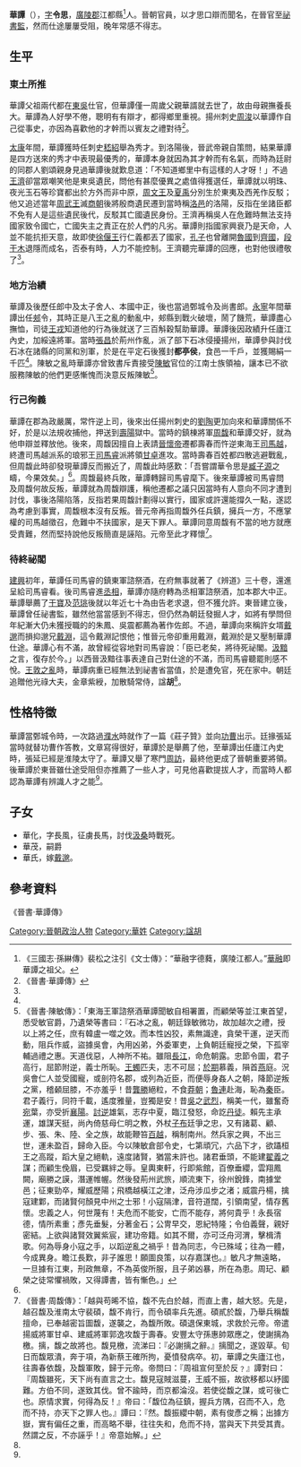 '''華譚'''（{{bd|？||？|catIdx=W}}），[[表字|字]]'''令思'''，[[廣陵郡|廣陵郡]]江都縣<ref>《三國志·孫綝傳》裴松之注引《文士傳》：“華融字德蕤，廣陵江都人。”[[華融|華融]]即華譚之祖父。</ref>人。晉朝官員，以才思口辯而聞名，在晉官至[[祕書監|祕書監]]，然而仕途屢屢受阻，晚年常感不得志。

== 生平 ==
=== 東土所推 ===
華譚父祖兩代都在[[東吳|東吳]]仕官，但華譚僅一周歲父親華諝就去世了，故由母親撫養長大。華譚為人好學不倦，聰明有有辯才，都得鄉里重視。揚州刺史[[周浚|周浚]]以華譚作自己從事史，亦因為喜歡他的才幹而以賓友之禮對待<ref name="mian source">《晉書·華譚傳》</ref>。

[[太康_(西晉)|太康]]年間，華譚獲時任刺史[[嵇紹|嵇紹]]舉為秀才。到洛陽後，晉武帝親自策問，結果華譚是四方送來的秀才中表現最優秀的，華譚本身就因為其才幹而有名氣，而時為廷尉的同郡人劉頌親身見過華譚後就歎息道：「不知道鄉里中有這樣的人才呀！」不過[[王济_(晋朝)|王濟]]卻當眾嘲笑他是東吳遺民，問他有甚麼優異之處值得獲選任，華譚就以明珠、夜光玉石等珍寶都出於方外而非中原，[[周文王|周文王]]及[[夏禹|夏禹]]分別生於東夷及西羌作反駁；他又追述當年[[周武王|周武王]]滅[[商朝|商朝]]後將殷商遺民遷到當時稱[[洛邑|洛邑]]的洛陽，反指在坐諸臣都不免有人是這些遺民後代，反駁其亡國遺民身份。王濟再稱吳人在危難時無法支持國家致令國亡，亡國失主之責正在於人們的凡劣。華譚則指國家興衰乃是天命，人並不能抗拒天意，故即使[[徐偃王|徐偃王]]行仁義都丟了國家，[[孔子|孔子]]也曾離開[[魯國|魯國]]到[[齊國|齊國]]，[[段干木|段干木]]退隱而成名，否泰有時，人力不能控制。王濟聽完華譚的回應，也對他很禮敬了<ref name="mian source"/>。

=== 地方治績 ===
華譚及後歷任郎中及太子舍人、本國中正，後也當過鄄城令及尚書郎。[[永宁_(西晋)|永寧]]年間華譚出任[[郟縣|郟]]令，其時正是八王之亂的動亂中，郟縣到戰火破壞，鬧了饑荒，華譚盡心撫恤，司徒[[王戎|王戎]]知道他的行為後就送了三百斛穀幫助華譚。華譚後因政績升任廬江內史，加綏遠將軍。當時[[張昌|張昌]]於荊州作亂，派了部下石冰侵擾揚州，華譚參與討伐石冰在諸縣的同黨和別軍，於是在平定石後獲封'''都亭侯'''，食邑一千戶，並獲賜絹一千匹<ref name="mian source"/>。陳敏之亂時華譚亦曾致書斥責接受[[陈敏_(西晋)|陳敏]]官位的江南士族領袖，讓本已不欲服務陳敏的他們更感慚愧而決意反叛陳敏<ref>《晉書·陳敏傳》：「東海王軍諮祭酒華譚聞敏自相署置，而顧榮等並江東首望，悉受敏官爵，乃遺榮等書曰：『石冰之亂，朝廷錄敏微功，故加越次之禮，授以上將之任，庶有韓盧一噬之效。而本性凶狡，素無識達，貪榮干運，逆天而動，阻兵作威，盜據吳會，內用凶弟，外委軍吏，上負朝廷寵授之榮，下孤宰輔過禮之惠。天道伐惡，人神所不祐。雖阻[[長江|長江]]，命危朝露。忠節令圖，君子高行，屈節附逆，義士所恥。[[王蠋|王蠋]]匹夫，志不可屈；[[樊於期|於期]]慕義，隕首[[燕國|燕]]庭。況吳會仁人並受國寵，或剖符名郡，或列為近臣，而便辱身姦人之朝，降節逆叛之黨，稽顙屈膝，不亦羞乎！昔[[龔勝|龔勝]]絕粒，不食[[新朝|莽朝]]；[[魯連|魯連]]赴海，恥為[[秦國|秦]]臣。君子義行，同符千載，遙度雅量，豈獨是安！昔[[東吳|吳]]之[[孫堅_(東吳)|武烈]]，稱美一代，雖奮奇[[宛|宛]]葉，亦受折[[襄陽|襄陽]]。[[孫策|討逆]]雄氣，志存中夏，臨江發怒，命訖[[丹徒|丹徒]]。賴先主承運，雄謀天挺，尚內倚慈母仁明之教，外杖[[張昭|子布]]廷爭之忠，又有諸葛、顧、步、張、朱、陸、全之族，故能鞭笞[[百越|百越]]，稱制南州。然兵家之興，不出三世，運未盈百，歸命入臣。今以陳敏倉部令史，七第頑冗，六品下才，欲躡桓王之高蹤，蹈大皇之絕軌，遠度諸賢，猶當未許也。諸君垂頭，不能建[[翟義|翟義]]之謀；而顧生俛眉，已受羈絆之辱。皇輿東軒，行即紫館，百僚垂纓，雲翔鳳闕，廟勝之謨，潛運帷幄。然後發荊州武旅，順流東下，徐州銳鋒，南據堂邑；征東勁卒，耀威歷陽；飛橋越橫江之津，泛舟涉瓜步之渚；威震丹楊，擒寇建鄴，而諸賢何顏見中州之士邪！小寇隔津，音符道闊，引領南望，情存舊懷。忠義之人，何世蔑有！夫危而不能安，亡而不能存，將何貴乎！永長宿德，情所素重；彥先垂髮，分著金石；公冑早交，恩紀特隆；令伯義聲，親好密結。上欲與諸賢效翼紫宸，建功帝籍。如其不爾，亦可泛舟河渭，擊楫清歌。何為辱身小寇之手，以蹈逆亂之禍乎！昔為同志，今已殊域；往為一體，今成異身。瞻江長歎，非子誰思！願圖良策，以存嘉謀也。』敏凡才無遠略，一旦據有江東，刑政無章，不為英俊所服，且子弟凶暴，所在為患。周玘、顧榮之徒常懼禍敗，又得譚書，皆有慚色。」</ref>。

=== 行己徇義 ===
華譚在郡為政嚴厲，常忤逆上司，後來出任揚州刺史的[[劉陶|劉陶]]更加向來和華譚關係不好，於是以法規收捕他，押送到[[壽陽|壽陽]]獄中。當時的鎮棟將軍[[周馥_(晋朝)|周馥]]和華譚交好，就為他申辯並釋放他。後來，周馥因擅自上表請[[晉懷帝|晉懷帝]]遷都壽春而忤逆東海王[[司馬越|司馬越]]，終遭司馬越派系的琅邪王[[司馬睿|司馬睿]]派將領[[甘卓|甘卓]]進攻。當時壽春百姓都四散逃避戰亂，但周馥此時卻發現華譚反而搬近了，周馥此時感歎：「吾嘗謂華令思是[[臧洪|臧子源]]之疇，今果效矣。」<ref name="mian source"/>。周馥最終兵敗，華譚轉歸司馬睿麾下。後來華譚被司馬睿問及周馥何故反叛，華譚就為周馥辯護，稱他遷都之議只因當時有人意向不同才遭到討伐，事後洛陽陷落，反指若果周馥計劃得以實行，國家或許還能撐久一點，遂認為考慮到事實，周馥根本沒有反叛。晉元帝再指周馥外任兵鎮，擁兵一方，不應掌權的司馬越徵召，危難中不扶國家，是天下罪人。華譚同意周馥有不當的地方就應受責難，然而堅持說他反叛簡直是誣陷。元帝至此才釋懷<ref>《晉書·周馥傳》：「越與苟晞不協，馥不先白於越，而直上書，越大怒。先是，越召馥及淮南太守裴碩，馥不肯行，而令碩率兵先進。碩貳於馥，乃舉兵稱馥擅命，已奉越密旨圖馥，遂襲之，為馥所敗。碩退保東城，求救於元帝。帝遣揚威將軍甘卓、建威將軍郭逸攻馥于壽春。安豐太守孫惠帥眾應之，使謝摛為檄。摛，馥之故將也。馥見檄，流涕曰：『必謝摛之辭。』摛聞之，遂毀草。旬日而馥眾潰，奔于項，為新蔡王確所拘，憂憤發病卒。初，華譚之失廬江也，往壽春依馥，及馥軍敗，歸于元帝。帝問曰：『周祖宣何至於反﹖』譚對曰：『周馥雖死，天下尚有直言之士。馥見寇賊滋蔓，王威不振，故欲移都以紓國難。方伯不同，遂致其伐。曾不踰時，而京都淪沒。若使從馥之謀，或可後亡也。原情求實，何得為反！』帝曰：「馥位為征鎮，握兵方隅，召而不入，危而不持，亦天下之罪人也。』譚曰：『然。馥振纓中朝，素有俊彥之稱；出據方嶽，實有偏任之重，而高略不舉，往往失和，危而不持，當與天下共受其責。然謂之反，不亦誣乎！』帝意始解。」</ref>。

=== 待終祕閣 ===
[[建興_(西晉)|建興]]初年，華譚任司馬睿的鎮東軍諮祭酒，在府無事就著了《辨道》三十卷，還進呈給司馬睿看。後司馬睿進[[丞相|丞相]]，華譚亦隨府轉為丞相軍諮祭酒，加本郡大中正。華譚舉薦了[[干寶|干寶]]及[[范珧|范珧]]後就以年近七十為由告老求退，但不獲允許。東晉建立後，華譚曾任祕書監，雖然他當當感到不得志，但仍然為朝廷發掘人才，如將有學問但年紀漸大仍未獲授職的的朱鳳、吳震都薦為著作佐郎。不過，華譚向來稱許女壻[[戴邈|戴邈]]而損抑邈兄[[戴淵|戴淵]]，這令戴淵記恨他；惟晉元帝卻重用戴淵，戴淵於是又壓制華譚仕途。華譚心有不滿，故曾經從容地對司馬睿說：「臣已老矣，將待死祕閣。[[汲黯|汲黯]]之言，復存於今。」以西晉汲黯往事表達自己對仕途的不滿，而司馬睿聽罷則感不悅。[[王敦之亂|王敦之亂]]時，華譚病重已經無法到祕書省當值，於是遭免官，死在家中。朝廷追贈他光祿大夫，金章紫綬，加散騎常侍，諡'''胡'''<ref name="mian source"/>。

== 性格特徵 ==
華譚當鄄城令時，一次路過[[濮水|濮水]]時就作了一篇《莊子贊》並向[[功曹|功曹]]出示。廷掾張延當時就替功曹作答教，文章寫得很好，華譚於是舉薦了他，至華譚出任廬江內史時，張延已經是淮陵太守了。華譚又舉了寒門[[周訪|周訪]]，最終他更成了晉朝重要將領。後華譚於東晉雖仕途受阻但亦推薦了一些人才，可見他喜歡提拔人才，而當時人都認為華譚有辨識人才之能<ref name="mian source"/>。

== 子女 ==
*華化，字長風，征虜長馬，討伐[[汲桑|汲桑]]時戰死。
*華茂，嗣爵
*華氏，嫁[[戴邈|戴邈]]。

== 參考資料 ==
《晉書·華譚傳》
{{reflist}}

[[Category:晉朝政治人物|Category:晉朝政治人物]]
[[Category:華姓|Category:華姓]]
[[Category:諡胡|Category:諡胡]]